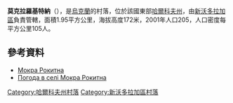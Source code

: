 {{coord|49|50|23|N|35|53|58|E|scale:100000_region:UA|display=title}}

'''莫克拉羅基特納'''（{{lang-uk|Мокра Рокитна}}），是[[烏克蘭|烏克蘭]]的村落，位於該國東部[[哈爾科夫州|哈爾科夫州]]，由[[新沃多拉加區|新沃多拉加區]]負責管轄，面積1.95平方公里，海拔高度172米，2001年人口205，人口密度每平方公里105人。

==參考資料==
* [http://w1.c1.rada.gov.ua/pls/z7502/A005?rdat1=09.01.2009&rf7571=33790 Мокра Рокитна]{{dead link|date=2018年4月 |bot=InternetArchiveBot |fix-attempted=yes }}
* [http://weather.in.ua/ua/har'kovskaja/16172 Погода в селі Мокра Рокитна] {{Wayback|url=http://weather.in.ua/ua/har%27kovskaja/16172 |date=20210119052134 }}

{{DEFAULTSORT:Мокра Рокитна}}
[[Category:哈爾科夫州村落|Category:哈爾科夫州村落]]
[[Category:新沃多拉加區村落|Category:新沃多拉加區村落]]


{{Kharkiv-geo-stub}}